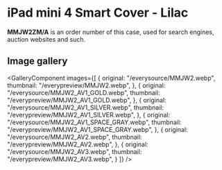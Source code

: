 
# iPad mini 4 Smart Cover - Lilac

<Callout type='info' emoji='👉🏻'>**MMJW2ZM/A** is an order number of this case, used for search engines, auction websites and such.</Callout>

## Image gallery

<GalleryComponent
    images={[
      {
        original: "/everysource/MMJW2.webp",
        thumbnail: "/everypreview/MMJW2.webp",
      },
      {
        original: "/everysource/MMJW2_AV1_GOLD.webp",
        thumbnail: "/everypreview/MMJW2_AV1_GOLD.webp",
      },
      {
        original: "/everysource/MMJW2_AV1_SILVER.webp",
        thumbnail: "/everypreview/MMJW2_AV1_SILVER.webp",
      },
      {
        original: "/everysource/MMJW2_AV1_SPACE_GRAY.webp",
        thumbnail: "/everypreview/MMJW2_AV1_SPACE_GRAY.webp",
      },
      {
        original: "/everysource/MMJW2_AV2.webp",
        thumbnail: "/everypreview/MMJW2_AV2.webp",
      },
      {
        original: "/everysource/MMJW2_AV3.webp",
        thumbnail: "/everypreview/MMJW2_AV3.webp",
      }
    ]}
  />
